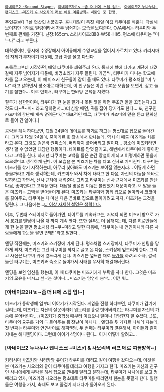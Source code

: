  [[아네이모2 ~Second Stage~]], [[아네이모2H's ~좀 더 H에 스텝 업!~]], [[아네이모2 누나누나 팬디스크 ~미즈키 & 사오리의 러브 에로 여름방학~]] 히로인 중 한명.

주인공보다 3살 연상인 소꿉친구. 포니테일이 특징. 매일 아침 타쿠미를 깨운다. 착실해보이지만 의외로 덜렁이라서 자주 넘어지는 모습을 보여준다. OVA에서는 타쿠미와 두 번째로 관계를 가진다. 신장:165cm. 스리사이즈:B88-W58-H85. 평소에 타쿠미는 "미 누나" 라고 부른다.

대학생이며, 동시에 수영장에서 아이들에게 수영교실을 열어서 가르치고 있다. 키리시마 집 자체가 부자이기 때문에, 고급 차를 몰고 다닌다. 

프롤로그부터 시작하면, 매일 타쿠미를 깨워주러 온다. 동시에 방에 나가고 계단에 내려갈때 자주 넘어지기 때문에, 비명소리가 자주 들린다. 가끔씩, 타쿠미가 다니는 학교에 차를 끌고 오는데, 이 때 미즈키 친구들이 같이 올 때도 있다. 타쿠미가 평소처럼 "미 누나" 라고 말하면서 평소대로 대하는데, 이 친구들은 이런 귀여운 모습을 보면서, 갖고 놀기를 잘한다... 이로 인해서, 타쿠미는 한바탕 곤욕을 치뤘다.

질투가 심한편이며, 타쿠미가 한 눈을 팔거나 못된 짓을 하면 무조건 볼을 꼬집는다.(그것도 타~쿠~미~ 라고 말하면서...)더 심할 때면, 귀를 잡아 당기기도 한다... 또, 친구인 카즈미의 장난에 계속 말려든다.[* 대표적인 예로, 타쿠미가 카즈미의 말을 듣고 탈의실로 들어 간 일이다.]

공략을 계속 하다보면, 12월 24일에 데이트를 하기로 하고는 평소대로 집으로 돌아간다. 그리고 12월 24일에, 모이기로 한 장소에서 만나는데, 역시 이 때도 미즈키는 차를 타고 온다. 그것도 검은색 원피스에, 머리까지 풀어버리고 말이다... 평소에 미즈키라면 생각 할 수 없었던 대담한 행동이다. 데이트를 맘껏 즐기고, 해변에서 타쿠미에게 좋아한다고 고백을 한다. 하지만 타쿠미는 고백을 들은 순간 망설이게 되고 어떻게하면 좋을지 모르겠다고 생각하게 된다. 이 모습을 본 미즈키는 차를 타고 신사로 가버린다. 타쿠미는 미즈키를 찾기 시작하는데, 아무리 찾아봐도 미즈키는 보이질 않는지라... 어떻게 하면 좋을까라고 계속 생각하는데, 카즈미가 와서 차에 타라고 한 다음, 자신의 마음을 똑바로 말하라고 하면서, 신사 근처에 내려준다. 그리고 타쿠미는 신사 근처에서 미즈키를 만난 다음, 좋아한다고 고백을 한다. 대답을 망설인 이유는 불안했기 때문이라고. 이 말을 들은 미즈키는 고백을 받아들이게 된다. 미즈키는 타쿠미와 함께 집으로 돌아와서 코코아를 끓여주고, 타쿠미는 다 마신 다음 곧바로 집으로 돌아가려고 하자, 미즈키는 그것을 말린다. 그 다음에는...[[더 이상 자세한 설명은 생략한다.]] 

이후, 두번째 스테이지로 들어가면, 데이트를 계속하고는, 저녁이 되면 미즈키 방으로 가서 [[붕가]]를 엔딩이 나올 때 까지 계속 한다. 또한 질투도 더 심해지는데, 다른 히로인들에게 한 눈을 팔면 평소처럼 타~쿠~미라고 말한 다음에, "타쿠미는 내 연인이니까 다른 사람들에게 한눈을 팔면 안돼!!"라고 말한다..

엔딩 직전에는, 미즈키와 스키장에 가게 된다. 평소처럼 스키장에서, 타쿠미가 헌팅을 당하게 되자, 미즈키는 그런 타쿠미를 억지로 끌고 온 다음, 스키장에 엎드리게 한다. 그리고 자신은 타쿠미 위에 엎드리게 된다. 미즈키는 엎드린 채로 [[붕가]]를 하려고 하자, 깜짝 놀란 타쿠미는, 미즈키와 숙소로 돌아가서 사태를 무사히 해결해버린다.

엔딩을 보면 임신을 했는데, 이 때 타쿠미는 미즈키에게 부탁을 하나 한다. 그것은 미즈키의 모유를 마시고 싶다는 것이다... 미즈키는 당연히 승낙... 이건 뭐...

=== [아네이모2H's ~좀 더 H에 스텝 업!~] ===
미즈키가 중학생때 일부터 이야기가 시작된다. 게임을 진행 하다보면, 타쿠미가 감기에 걸리는데, 미즈키는 자신의 잘못이라며 윗도리를 훌렁 벗어버리고는 타쿠미를 자신의 가슴에 묻어버린다... (미즈키가 중학생 때부터 이랬으니 얼마나 대담한지 알 수있다...)또, 타쿠미의 요구를 거의 다 들어주는 등 장난이 아니다... 엔딩은 두 가지로 나뉘어 지는데, 첫 번째는 타쿠미와 연인사이로 해피엔딩. 두 번째는 타쿠미와 결혼해서, 아이들과 같이 지내는 해피엔딩이다. 그런데 아이가 4명이나 된다... 이거 어떻게 할려고...

=== [아네이모2 누나누나 팬디스크 ~미즈키 & 사오리의 러브 에로 여름방학~] ===
[[키리시마 사츠키]]와 [[시라카와 유이]]가 타쿠미를 데리고 같이 여행을 갔다오는데, 이것을 본 미즈키는 사오리와 같이 타쿠미를 데리고 여행을 가자고 한다. 미즈키는 자신의 친구인 사나에에게 부탁을 해서 집으로 안내해 달라고 말하는데, 타쿠미가 사나에를 보고 멍 때리고 있자, 미즈키와 사오리는 평소대로 타쿠미를 때리면서 한눈을 못팔게 한다. 일행들은 여행을 가서, 축제도 보고 즐겁게 지내다가 돌아오게 된다.
